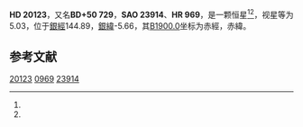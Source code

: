 {{Starbox begin
| name = HD 20123
}}
{{Starbox observe
| epoch = [[J2000.0|J2000.0]]
| constell = {{星座名待查}}<ref name=SIMBAD>{{cite web
 | url=http://simbad.u-strasbg.fr/simbad/sim-id?Ident=HR+969
 | title =Pulsating variable Star
 | publisher=Centre de Données astronomiques de Strasbourg
 | work=SIMBAD
 | accessdate=2012-07-13}}</ref><ref name=DATA>{{cite web
 | url=http://vizier.u-strasbg.fr/viz-bin/VizieR-5?-out.add=.&-source=5050&-corr=PK=HR&-out.max=9999&HR=969
 | title=VizieR Detailed Page
 | accessdate=2012-07-13
 | archive-date=2016-03-05
 | archive-url=https://web.archive.org/web/20160305004943/http://vizier.u-strasbg.fr/viz-bin/VizieR-5?-out.add=.&-source=5050&-corr=PK=HR&-out.max=9999&HR=969
 | dead-url=no
 }}</ref>
| 星官 = 
| ra = {{RA|3|16|12.2}}<ref name=SIMBAD /><ref name=DATA />
| dec = {{DEC|+50|56|16}}<ref name=SIMBAD /><ref name=DATA />
| appmag_v = 5.03<ref name=SIMBAD /><ref name=DATA />
}}
{{Starbox character
| class = G6Ib-IIa<ref name=SIMBAD /><ref name=DATA />
| b-v = 1.15<ref name=SIMBAD /><ref name=DATA />
| u-b = 0.83<ref name=SIMBAD /><ref name=DATA />
| r-i = <ref name=SIMBAD /><ref name=DATA />
| variable = 
}}
{{Starbox astrometry
| radial_v = 0.83
| prop_mo_ra = 2
| parallax = 0.01
| p_error = 
}}
{{Starbox catalog
| names =BD+50 729，[[SAO星表|SAO]] 23914，[[HD星表|HD]] 20123，[[HR星表|HR]] 969}}
{{Starbox reference |Simbad=HR+969}}
{{Starbox end}}

'''HD 20123'''，又名'''BD+50 729'''，'''SAO 23914'''、'''HR 969'''，是一颗恒星<ref name=SIMBAD /><ref name=DATA />，视星等为5.03，位于[[銀道座標系|銀經]]144.89，[[銀道座標系|銀緯]]-5.66，其[[B1900.0|B1900.0]]坐标为赤經{{RA|3|9|3}}，赤緯{{DEC|+50|-5.66|0}}。

== 参考文献 ==
{{reflist}}

{{star-stub}}

[[Category:HD和HDE天體|20123]]
[[Category:HR天體|0969]]
[[Category:SAO天體|23914]]